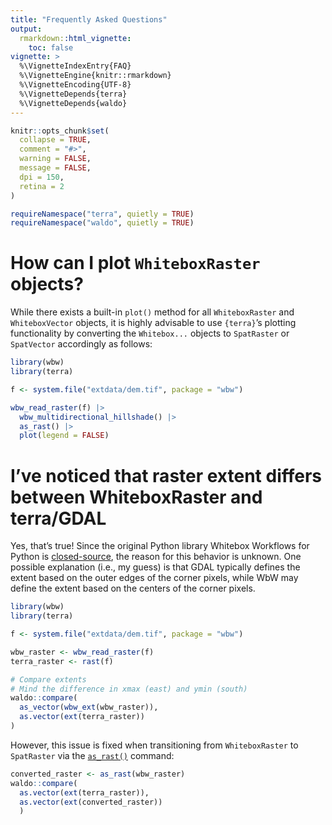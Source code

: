 ```yaml
---
title: "Frequently Asked Questions"
output: 
  rmarkdown::html_vignette:
    toc: false
vignette: >
  %\VignetteIndexEntry{FAQ}
  %\VignetteEngine{knitr::rmarkdown}
  %\VignetteEncoding{UTF-8}
  %\VignetteDepends{terra}
  %\VignetteDepends{waldo}
---
```


```r
knitr::opts_chunk$set(
  collapse = TRUE,
  comment = "#>",
  warning = FALSE,
  message = FALSE,
  dpi = 150,
  retina = 2
)

requireNamespace("terra", quietly = TRUE)
requireNamespace("waldo", quietly = TRUE)
```

# How can I plot `WhiteboxRaster` objects?

While there exists a built-in `plot()` method for all `WhiteboxRaster` and `WhiteboxVector` objects, it is highly advisable to use `{terra}`'s plotting functionality by converting the `Whitebox...` objects to `SpatRaster` or `SpatVector` accordingly as follows:

```r
library(wbw)
library(terra)

f <- system.file("extdata/dem.tif", package = "wbw")

wbw_read_raster(f) |>
  wbw_multidirectional_hillshade() |> 
  as_rast() |> 
  plot(legend = FALSE)
```

# I've noticed that raster extent differs between WhiteboxRaster and terra/GDAL

Yes, that's true! Since the original Python library Whitebox Workflows for Python is [closed-source](https://www.whiteboxgeo.com/manual/wbw-user-manual/book/introduction.html#how-does-wbw-compare-with-related-whitebox-products), the reason for this behavior is unknown. One possible explanation (i.e., my guess) is that GDAL typically defines the extent based on the outer edges of the corner pixels, while WbW may define the extent based on the centers of the corner pixels.

```r
library(wbw)
library(terra)

f <- system.file("extdata/dem.tif", package = "wbw")

wbw_raster <- wbw_read_raster(f)
terra_raster <- rast(f)

# Compare extents
# Mind the difference in xmax (east) and ymin (south)
waldo::compare(
  as_vector(wbw_ext(wbw_raster)),
  as.vector(ext(terra_raster))
)
```

However, this issue is fixed when transitioning from `WhiteboxRaster` to `SpatRaster` via the [`as_rast()`](https://wbw.anatolii.nz/reference/as_rast) command:

```r
converted_raster <- as_rast(wbw_raster)
waldo::compare(
  as.vector(ext(terra_raster)), 
  as.vector(ext(converted_raster))
  )
```

